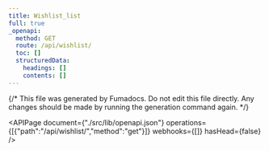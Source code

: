 ```yaml
---
title: Wishlist_list
full: true
_openapi:
  method: GET
  route: /api/wishlist/
  toc: []
  structuredData:
    headings: []
    contents: []
---
```

{/* This file was generated by Fumadocs. Do not edit this file directly. Any changes should be made by running the generation command again. */\}

<APIPage document={"./src/lib/openapi.json"} operations={[{"path":"/api/wishlist/","method":"get"}]} webhooks={[]} hasHead={false} />
